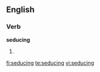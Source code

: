 ==English==

===Verb===
'''seducing'''

# {{present participle of|[[seduce]]}}

[[fi:seducing]]
[[te:seducing]]
[[vi:seducing]]